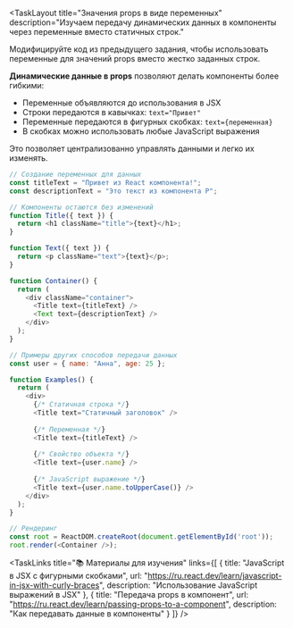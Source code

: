 <TaskLayout 
  title="Значения props в виде переменных"
  description="Изучаем передачу динамических данных в компоненты через переменные вместо статичных строк."
>

<TaskObjective>

Модифицируйте код из предыдущего задания, чтобы использовать переменные для значений props вместо жестко заданных строк.

</TaskObjective>

<Info>

**Динамические данные в props** позволяют делать компоненты более гибкими:

- Переменные объявляются до использования в JSX
- Строки передаются в кавычках: `text="Привет"`
- Переменные передаются в фигурных скобках: `text={переменная}`
- В скобках можно использовать любые JavaScript выражения

Это позволяет централизованно управлять данными и легко их изменять.

</Info>

<CodeExample title="Использование переменных в props">

```javascript
// Создание переменных для данных
const titleText = "Привет из React компонента!";
const descriptionText = "Это текст из компонента P";

// Компоненты остаются без изменений
function Title({ text }) {
  return <h1 className="title">{text}</h1>;
}

function Text({ text }) {
  return <p className="text">{text}</p>;
}

function Container() {
  return (
    <div className="container">
      <Title text={titleText} />
      <Text text={descriptionText} />
    </div>
  );
}

// Примеры других способов передачи данных
const user = { name: "Анна", age: 25 };

function Examples() {
  return (
    <div>
      {/* Статичная строка */}
      <Title text="Статичный заголовок" />
      
      {/* Переменная */}
      <Title text={titleText} />
      
      {/* Свойство объекта */}
      <Title text={user.name} />
      
      {/* JavaScript выражение */}
      <Title text={user.name.toUpperCase()} />
    </div>
  );
}

// Рендеринг
const root = ReactDOM.createRoot(document.getElementById('root'));
root.render(<Container />);
```

</CodeExample>

<TaskLinks 
  title="📚 Материалы для изучения"
  links={[
    {
      title: "JavaScript в JSX с фигурными скобками",
      url: "https://ru.react.dev/learn/javascript-in-jsx-with-curly-braces",
      description: "Использование JavaScript выражений в JSX"
    },
    {
      title: "Передача props в компонент",
      url: "https://ru.react.dev/learn/passing-props-to-a-component",
      description: "Как передавать данные в компоненты"
    }
  ]}
/>

</TaskLayout> 